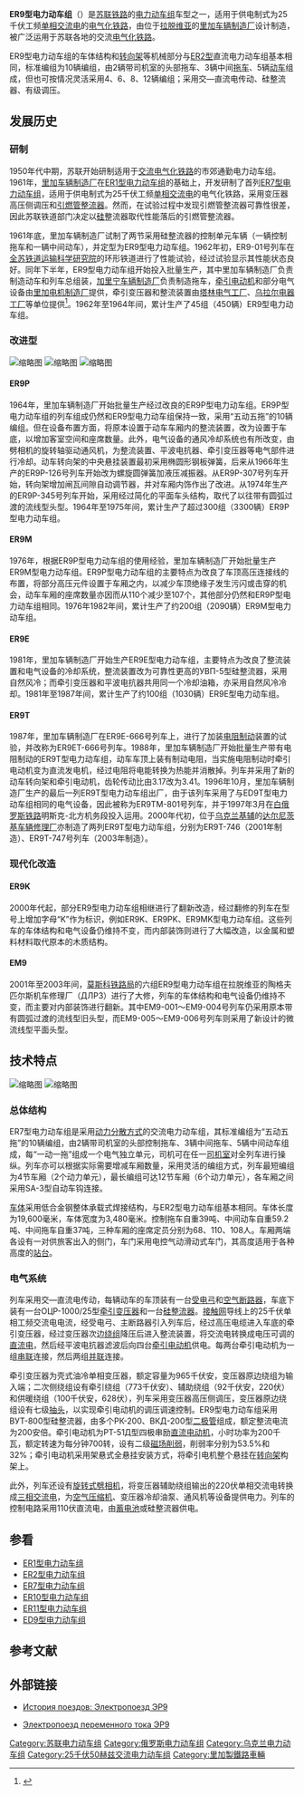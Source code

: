 {{NoteTA
|1=zh-cn:电力动车组; zh-tw:電聯車; zh-hk:電動列車;
}}
{{鐵路車輛
|車輛名稱=ER9<br/>ЭР9
|圖像=Id er9-30.jpg
|圖像說明 = 
|類型=[[电力动车组|电力动车组]]
|型號=
|原產國={{USSR}}
|設計=
|製造=[[里加车辆制造厂|里加车辆制造厂]]<br />[[里加电机制造厂|里加电机制造厂]]<br />[[加里宁车辆制造厂|加里宁车辆制造厂]]
|訂單編號=
|車輛編號=
|製造年份=1962年—1995年
|投入服務=
|用戶={{flagicon|USSR}} [[苏联铁路运输|苏联铁路]]<br />{{flagicon|RUS}} [[俄罗斯铁路运输|俄罗斯铁路]]<br />{{flagicon|UKR}} [[乌克兰铁路|乌克兰铁路]]<br />{{flagicon|BLR}} [[白俄罗斯铁路|白俄罗斯铁路]]<br />{{flagicon|LIT}} [[立陶宛铁路|立陶宛铁路]]
|產量=
|衍生自=
|衍生型=
|輛數=
|編組=10节（5M5T）
|營運最高速度=
|設計最高速度=130
|試驗最高速度=
|起動加速度=
|減速度（正常）=
|加速度（緊急）=
|載客量=
|編組載客量=1050～1110
|編組長度=
|全長=19,600
|全闊=3,521
|全高=4,268
|車輛重量=
|編組總重量=484
|軸重=
|軸距=
|軌距=1,524
|輪徑=
|轉向架=
|車身物料=[[耐候鋼|耐候鋼]]
|電化方式=AC 25kV 50Hz
|傳動方式=交—[[直流电|直流电]]
|牽引電動機=РТ-51Д
|電動機輸出=
|編組輸出=4000 kW
|傳動比=
|控制裝置=
|驅動裝置=
|變速段數=
|制動方式=
|保安裝置=
|全寬備註=
}}
'''ER9型电力动车组'''（{{lang-ru|'''Электропо́езд ЭР9'''}}）是[[苏联铁路运输|苏联铁路]]的[[电力动车组|电力动车组]]车型之一，适用于供电制式为25千伏工频[[单相交流电|单相交流电]]的[[电气化铁路|电气化铁路]]，由位于[[拉脱维亚|拉脱维亚]]的[[里加车辆制造厂|里加车辆制造厂]]设计制造，被广泛运用于苏联各地的交流[[电气化铁路|电气化铁路]]。

ER9型电力动车组的车体结构和[[转向架|转向架]]等机械部分与[[ER2型电力动车组|ER2型]]直流电力动车组基本相同，标准编组为10辆编组，由2辆带司机室的头部拖车、3辆中间[[拖车|拖车]]、5辆[[动车|动车]]组成，但也可按情况灵活采用4、6、8、12辆编组；采用交—直流电传动、硅整流器、有级调压。

==发展历史==
=== 研制 ===
1950年代中期，苏联开始研制适用于[[交流電|交流]][[电气化铁路|电气化铁路]]的市郊通勤电力动车组。1961年，[[里加车辆制造厂|里加车辆制造厂]]在[[ER1型电力动车组|ER1型电力动车组]]的基础上，开发研制了首列[[ER7型电力动车组|ER7型电力动车组]]，适用于供电制式为25千伏工频[[单相交流电|单相交流电]]的电气化铁路，采用变压器高压侧调压和[[引燃管|引燃管]][[整流器|整流器]]。然而，在试验过程中发现引燃管整流器可靠性很差，因此苏联铁道部门决定以[[硅|硅]]整流器取代性能落后的引燃管整流器。

1961年底，里加车辆制造厂试制了两节采用硅整流器的控制单元车辆（一辆控制拖车和一辆中间动车），并定型为ER9型电力动车组。1962年初，ER9-01号列车在[[全苏铁道运输科学研究院|全苏铁道运输科学研究院]]的环形铁道进行了性能试验，经过试验显示其性能状态良好。同年下半年，ER9型电力动车组开始投入批量生产，其中里加车辆制造厂负责制造动车和列车总组装，[[加里宁车辆制造厂|加里宁车辆制造厂]]负责制造拖车，[[牵引电动机|牵引电动机]]和部分电气设备由[[里加电机制造厂|里加电机制造厂]]提供，牵引变压器和整流装置由[[塔林电气工厂|塔林电气工厂]]、[[乌拉尔电器工厂|乌拉尔电器工厂]]等单位提供<ref name=rakov>{{cite book |author=Раков В. А. |title= Электровагоны пригородных поездов // Локомотивы отечественных железных дорог 1956—1975. — 2-е, переработанное и дополненное. |year=1999 |publisher= Транспорт |location=Москва |isbn=5-277-00821-7 |page=443 |language=ru }}</ref>。1962年至1964年间，累计生产了45组（450辆）ER9型电力动车组。

=== 改进型 ===
[[File:ER9P-341-Fundukleevka.jpg|缩略图]]
[[File:ER9M.JPG|缩略图]]
[[File:ER9T-683.jpg|缩略图]]
==== ER9P ====
1964年，里加车辆制造厂开始批量生产经过改良的ER9P型电力动车组。ER9P型电力动车组的列车组成仍然和ER9型电力动车组保持一致，采用“五动五拖”的10辆编组。但在设备布置方面，将原本设置于动车车厢内的整流装置，改为设置于车底，以增加客室空间和座席数量。此外，电气设备的通风冷却系统也有所改变，由劈相机的旋转轴驱动通风机，为整流装置、平波电抗器、牵引变压器等电气部件进行冷却。动车转向架的中央悬挂装置最初采用椭圆形钢板弹簧，后来从1966年生产的ER9P-126号列车开始改为螺旋圆弹簧加液压减振器。从ER9P-307号列车开始，转向架增加闸瓦间隙自动调节器，并对车厢内饰作出了改进。从1974年生产的ER9P-345号列车开始，采用经过简化的平面车头结构，取代了以往带有圆弧过渡的流线型头型。1964年至1975年间，累计生产了超过300组（3300辆）ER9P型电力动车组。

==== ER9M ====
1976年，根据ER9P型电力动车组的使用经验，里加车辆制造厂开始批量生产ER9M型电力动车组。ER9P型电力动车组的主要特点为改良了车顶高压连接线的布置，将部分高压元件设置于车厢之内，以减少车顶绝缘子发生污闪或击穿的机会，动车车厢的座席数量亦因而从110个减少至107个，其他部分仍然和ER9P型电力动车组相同。1976年1982年间，累计生产了约200组（2090辆）ER9M型电力动车组。

==== ER9E ====
1981年，里加车辆制造厂开始生产ER9E型电力动车组，主要特点为改良了整流装置和电气设备的冷却系统，整流装置改为可靠性更高的УВП-5型硅整流器，采用自然风冷；而牵引变压器和平波电抗器共用同一个冷却油箱，亦采用自然风冷冷却。1981年至1987年间，累计生产了约100组（1030辆）ER9E型电力动车组。

==== ER9T ====
1987年，里加车辆制造厂在ER9E-666号列车上，进行了加装[[电阻制动|电阻制动]]装置的试验，并改称为ER9ET-666号列车。1988年，里加车辆制造厂开始批量生产带有电阻制动的ER9T型电力动车组，动车车顶上装有制动电阻，当实施电阻制动时牵引电动机变为直流发电机，经过电阻将电能转换为热能并消散掉。列车并采用了新的动车转向架和牵引电动机，齿轮传动比由3.17改为3.41。1996年10月，里加车辆制造厂生产的最后一列ER9T型电力动车组出厂，由于该列车采用了与ED9T型电力动车组相同的电气设备，因此被称为ER9TM-801号列车，并于1997年3月在[[白俄罗斯铁路|白俄罗斯铁路]]明斯克-北方机务段投入运用。2000年代初，位于[[乌克兰|乌克兰]][[基辅|基辅]]的[[达尔尼茨基车辆修理厂|达尔尼茨基车辆修理厂]]亦制造了两列ER9T型电力动车组，分别为ER9T-746（2001年制造）、ER9T-747号列车（2003年制造）。

=== 现代化改造 ===
==== ER9K ====
2000年代起，部分ER9型电力动车组相继进行了翻新改造，经过翻修的列车在型号上增加字母“K”作为标识，例如ER9K、ER9PK、ER9MK型电力动车组。这些列车的车体结构和电气设备仍维持不变，而内部装饰则进行了大幅改造，以金属和塑料材料取代原本的木质结构。

==== EM9 ====
2001年至2003年间，[[莫斯科铁路局|莫斯科铁路局]]的六组ER9型电力动车组在拉脱维亚的陶格夫匹尔斯机车修理厂（ДЛРЗ）进行了大修，列车的车体结构和电气设备仍维持不变，而主要对内部装饰进行翻新。其中EM9-001～EM9-004号列车仍采用原本带有圆弧过渡的流线型旧头型，而EM9-005～EM9-006号列车则采用了新设计的微流线型平面头型。

==技术特点==
[[File:Cab-ER9P-283-S-KAV.jpg|缩略图]]
[[File:ER9P-377-06-subwag.jpg|缩略图]]
=== 总体结构 ===
ER7型电力动车组是采用[[動力分散式|动力分散方式]]的交流电力动车组，其标准编组为“五动五拖”的10辆编组，由2辆带司机室的头部控制拖车、3辆中间拖车、5辆中间动车组成，每“一动一拖”组成一个电气独立单元，司机可在任一[[司机室|司机室]]对全列车进行操纵。列车亦可以根据实际需要增减车厢数量，采用灵活的编组方式，列车最短编组为4节车厢（2个动力单元），最长编组可达12节车厢（6个动力单元），各车厢之间采用SA-3型自动车钩连接。

[[车体|车体]]采用低合金钢整体承载式焊接结构，与ER2型电力动车组基本相同。车体长度为19,600毫米，车体宽度为3,480毫米。控制拖车自重39吨、中间动车自重59.2吨、中间拖车自重37吨，三种车厢的座席定员分别为68、110、108人。车厢两端各设有一对供旅客出入的侧门，车门采用电控气动滑动式车门，其高度适用于各种高度的[[站台|站台]]。

=== 电气系统 ===
列车采用交—直流电传动，每辆动车的车顶装有一台[[受电弓|受电弓]]和[[斷路器|空气断路器]]，车底下装有一台ОЦР-1000/25型[[變壓器|牵引变压器]]和一台[[硅|硅]][[整流器|整流器]]。[[架空電纜_(鐵路)|接触网]]导线上的25千伏单相工频交流电电流，经受电弓、主断路器引入列车后，经过高压电缆进入车底的牵引变压器，经过变压器次边[[绕组|绕组]]降压后进入整流装置，将交流电转换成电压可调的[[直流电|直流电]]，然后经平波电抗器滤波后向四台[[牵引电动机|牵引电动机]]供电。每两台牵引电动机为一组[[串聯電路|串联]]连接，然后两组[[並聯電路|并联]]连接。

牵引变压器为壳式油冷单相变压器，额定容量为965千伏安，变压器原边绕组为输入端；二次侧绕组设有牵引绕组（773千伏安）、辅助绕组（92千伏安，220伏）和供暖绕组（100千伏安，628伏），列车采用变压器高压侧调压，变压器原边绕组设有七级[[抽头|抽头]]，以实现牵引电动机的调压调速控制。ER9型电力动车组采用ВУТ-800型硅整流器，由多个РК-200、ВКД-200型[[二极管|二极管]]组成，额定整流电流为200安倍。牵引电动机为РТ-51Д型四极串励[[直流电动机|直流电动机]]，小时功率为200千瓦，额定转速为每分钟700转，设有二级[[磁场削弱|磁场削弱]]，削弱率分别为53.5%和32%；牵引电动机采用架悬式全悬挂安装方式，将牵引电机整个悬挂在[[转向架|转向架]]构架上。

此外，列车还设有[[劈相机|旋转式劈相机]]，将变压器辅助绕组输出的220伏单相交流电转换成[[三相交流电|三相交流电]]，为[[空气压缩机|空气压缩机]]、变压器冷却油泵、通风机等设备提供电力。列车的控制电路采用110伏直流电，由[[蓄电池|蓄电池]]或硅整流器供电。

==参看==
{{Portal|鐵路|P train.svg}}
*[[ER1型电力动车组|ER1型电力动车组]]
*[[ER2型电力动车组|ER2型电力动车组]]
*[[ER7型电力动车组|ER7型电力动车组]]
*[[ER10型电力动车组|ER10型电力动车组]]
*[[ER11型电力动车组|ER11型电力动车组]]
*[[ED9型电力动车组|ED9型电力动车组]]

==参考文献==
{{reflist}}

==外部链接==
{{commonscat|Electric multiple units ER9}}
*{{ru}}[http://trainshistory.ru/motorvagonnyi-podvizhnoi-sostav/prigorodnye-elektropoezda/elektropoezd-er9.html История поездов: Электропоезд ЭР9]{{Wayback|url=http://trainshistory.ru/motorvagonnyi-podvizhnoi-sostav/prigorodnye-elektropoezda/elektropoezd-er9.html |date=20120118081124 }}
*{{ru}}[http://www.emupages.narod.ru/trains-er9.htm Электропоезд переменного тока ЭР9]{{Wayback|url=http://www.emupages.narod.ru/trains-er9.htm |date=20130516155552 }}

{{Soviet and CIS multiple units}}

[[Category:苏联电力动车组|Category:苏联电力动车组]]
[[Category:俄罗斯电力动车组|Category:俄罗斯电力动车组]]
[[Category:乌克兰电力动车组|Category:乌克兰电力动车组]]
[[Category:25千伏50赫兹交流电力动车组|Category:25千伏50赫兹交流电力动车组]]
[[Category:里加製鐵路車輛|Category:里加製鐵路車輛]]